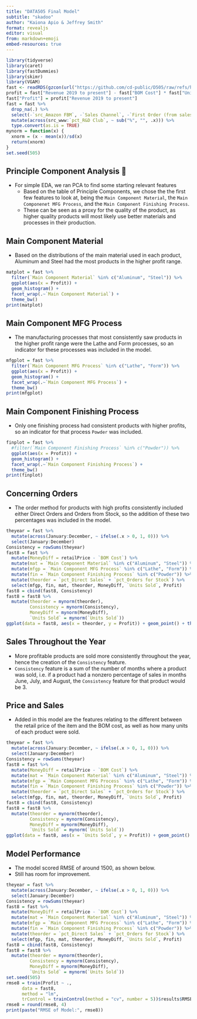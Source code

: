 ```yaml
---
title: "DATA505 Final Model"
subtitle: "skadoo"
author: "Kaiona Apio & Jeffrey Smith"
format: revealjs
editor: visual
from: markdown+emoji
embed-resources: true
---
```



```r
library(tidyverse)
library(caret)
library(fastDummies)
library(skimr)
library(VGAM)
fast <- readRDS(gzcon(url("https://github.com/cd-public/D505/raw/refs/heads/master/dat/craven_train.rds")))
profit = fast["Revenue 2019 to present"] - fast["BOM Cost"] * fast["Units Sold"]
fast["Profit"] = profit["Revenue 2019 to present"]
fast = fast %>%
  drop_na(.) %>%
  select(-`src_Amazon FBM`, -`Sales Channel`, -`First Order (from sales data)`) %>%
  mutate(across(src_www:`pct_R&D Club`, ~ sub("%", "", .x))) %>%
  type.convert(as.is = TRUE)
mynorm = function(x) {
  xnorm = (x - mean(x))/sd(x)
  return(xnorm)
}
set.seed(505)
```

## Principle Component Analysis 🐡

-   For simple EDA, we ran PCA to find some starting relevant features
    -   Based on the table of Principle Components, we chose the the first few features to look at, being the `Main Component Material`, the  `Main Componenet MFG Process`, and the `Main Component Finishing Process`.
    -   These can be seen as a proxy for the quality of the product, as higher quality products will most likely use better materials and processes in their production.

## Main Component Material

-   Based on the distributions of the main material used in each product, Aluminum and Steel had the most products in the higher profit range.

```r
matplot = fast %>%
  filter(`Main Component Material` %in% c("Aluminum", "Steel")) %>%
  ggplot(aes(x = Profit)) + 
  geom_histogram() + 
  facet_wrap(.~`Main Component Material`) + 
  theme_bw()
print(matplot)
```

## Main Component MFG Process

-   The manufacturing processes that most consistently saw products in the higher profit range were the Lathe and Form processes, so an indicator for these processes was included in the model.

```r
mfgplot = fast %>%
  filter(`Main Component MFG Process` %in% c("Lathe", "Form")) %>%
  ggplot(aes(x = Profit)) + 
  geom_histogram() + 
  facet_wrap(.~`Main Component MFG Process`) + 
  theme_bw()
print(mfgplot)
```

## Main Component Finishing Process

-   Only one finishing process had consistent products with higher profits, so an indicator for that process `Powder` was included.

```r
finplot = fast %>%
  #filter(`Main Component Finishing Process` %in% c("Powder")) %>%
  ggplot(aes(x = Profit)) + 
  geom_histogram() + 
  facet_wrap(.~`Main Component Finishing Process`) + 
  theme_bw()
print(finplot)
```

## Concerning Orders

-   The order method for products with high profits consistently included either Direct Orders and Orders from Stock, so the addition of these two percentages was included in the model.

```r
theyear = fast %>%
  mutate(across(January:December, ~ ifelse(.x > 0, 1, 0))) %>%
  select(January:December)
Consistency = rowSums(theyear)
fast8 = fast %>%
  mutate(MoneyDiff = retailPrice - `BOM Cost`) %>%
  mutate(mat = `Main Component Material` %in% c("Aluminum", "Steel")) %>%
  mutate(mfgp = `Main Component MFG Process` %in% c("Lathe", "Form")) %>%
  mutate(fin = `Main Component Finishing Process` %in% c("Powder")) %>%
  mutate(theorder = `pct_Direct Sales` + `pct_Orders for Stock`) %>%
  select(mfgp, fin, mat, theorder, MoneyDiff, `Units Sold`, Profit) 
fast8 = cbind(fast8, Consistency)
fast8 = fast8 %>%
  mutate(theorder = mynorm(theorder),
         Consistency = mynorm(Consistency), 
         MoneyDiff = mynorm(MoneyDiff),
         `Units Sold` = mynorm(`Units Sold`))
ggplot(data = fast8, aes(x = theorder, y = Profit)) + geom_point() + theme_bw() + xlim(0,1)
```


## Sales Throughout the Year

-   More profitable products are sold more consistently throughout the year, hence the creation of the `Consistency` feature.
-   `Consistency` feature is a sum of the number of months where a product was sold, i.e. if a product had a nonzero percentage of sales in months June, July, and August, the `Consistency` feature for that product would be $3$.

## Price and Sales

 -   Added in this model are the features relating to the different between the retail price of the item and the BOM cost, as well as how many units of each product were sold.
 
```r
theyear = fast %>%
  mutate(across(January:December, ~ ifelse(.x > 0, 1, 0))) %>%
  select(January:December)
Consistency = rowSums(theyear)
fast8 = fast %>%
  mutate(MoneyDiff = retailPrice - `BOM Cost`) %>%
  mutate(mat = `Main Component Material` %in% c("Aluminum", "Steel")) %>%
  mutate(mfgp = `Main Component MFG Process` %in% c("Lathe", "Form")) %>%
  mutate(fin = `Main Component Finishing Process` %in% c("Powder")) %>%
  mutate(theorder = `pct_Direct Sales` + `pct_Orders for Stock`) %>%
  select(mfgp, fin, mat, theorder, MoneyDiff, `Units Sold`, Profit) 
fast8 = cbind(fast8, Consistency)
fast8 = fast8 %>%
  mutate(theorder = mynorm(theorder),
         Consistency = mynorm(Consistency), 
         MoneyDiff = mynorm(MoneyDiff),
         `Units Sold` = mynorm(`Units Sold`))
ggplot(data = fast8, aes(x = `Units Sold`, y = Profit)) + geom_point() + theme_bw()
```


## Model Performance

-   The model scored RMSE of around 1500, as shown below.
-   Still has room for improvement.
    
```r
theyear = fast %>%
  mutate(across(January:December, ~ ifelse(.x > 0, 1, 0))) %>%
  select(January:December)
Consistency = rowSums(theyear)
fast8 = fast %>%
  mutate(MoneyDiff = retailPrice - `BOM Cost`) %>%
  mutate(mat = `Main Component Material` %in% c("Aluminum", "Steel")) %>%
  mutate(mfgp = `Main Component MFG Process` %in% c("Lathe", "Form")) %>%
  mutate(fin = `Main Component Finishing Process` %in% c("Powder")) %>%
  mutate(theorder = `pct_Direct Sales` + `pct_Orders for Stock`) %>%
  select(mfgp, fin, mat, theorder, MoneyDiff, `Units Sold`, Profit) 
fast8 = cbind(fast8, Consistency)
fast8 = fast8 %>%
  mutate(theorder = mynorm(theorder),
         Consistency = mynorm(Consistency), 
         MoneyDiff = mynorm(MoneyDiff),
         `Units Sold` = mynorm(`Units Sold`))
set.seed(505)
rmse8 = train(Profit ~ .,
      data = fast8, 
      method = "lm",
      trControl = trainControl(method = "cv", number = 5))$results$RMSE
rmse8 = round(rmse8, 4)
print(paste("RMSE of Model:", rmse8))
```

